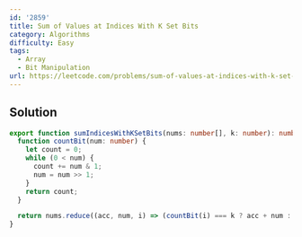```yaml
---
id: '2859'
title: Sum of Values at Indices With K Set Bits
category: Algorithms
difficulty: Easy
tags:
  - Array
  - Bit Manipulation
url: https://leetcode.com/problems/sum-of-values-at-indices-with-k-set-bits
---
```


## Solution

```typescript showLineNumbers
export function sumIndicesWithKSetBits(nums: number[], k: number): number {
  function countBit(num: number) {
    let count = 0;
    while (0 < num) {
      count += num & 1;
      num = num >> 1;
    }
    return count;
  }

  return nums.reduce((acc, num, i) => (countBit(i) === k ? acc + num : acc), 0);
}
```
